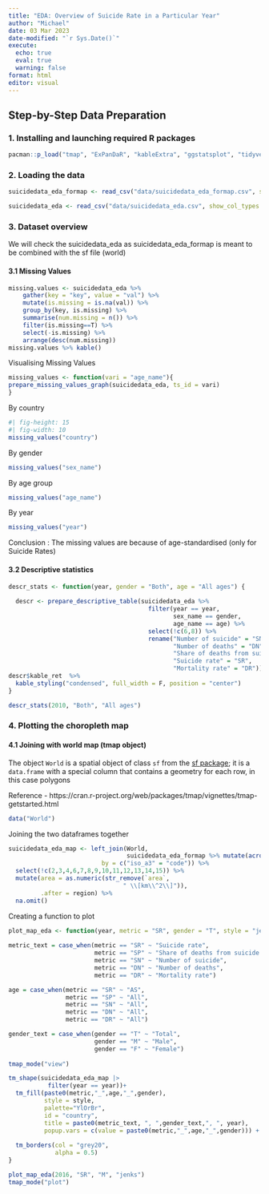 ```yaml
---
title: "EDA: Overview of Suicide Rate in a Particular Year"
author: "Michael"
date: 03 Mar 2023
date-modified: "`r Sys.Date()`"
execute: 
  echo: true
  eval: true
  warning: false
format: html
editor: visual
---
```


## Step-by-Step Data Preparation

### 1. Installing and launching required R packages

```r
pacman::p_load("tmap", "ExPanDaR", "kableExtra", "ggstatsplot", "tidyverse")
```

### 2. Loading the data

```r
suicidedata_eda_formap <- read_csv("data/suicidedata_eda_formap.csv", show_col_types = FALSE)
```

```r
suicidedata_eda <- read_csv("data/suicidedata_eda.csv", show_col_types = FALSE)
```

### 3. Dataset overview
We will check the suicidedata_eda as suicidedata_eda_formap is meant to be combined with the sf file (world)

#### 3.1 Missing Values
```r
missing.values <- suicidedata_eda %>%
    gather(key = "key", value = "val") %>%
    mutate(is.missing = is.na(val)) %>%
    group_by(key, is.missing) %>%
    summarise(num.missing = n()) %>%
    filter(is.missing==T) %>%
    select(-is.missing) %>%
    arrange(desc(num.missing)) 
missing.values %>% kable()
```

Visualising Missing Values
```r
missing_values <- function(vari = "age_name"){
prepare_missing_values_graph(suicidedata_eda, ts_id = vari)
}
```

By country
```r
#| fig-height: 15
#| fig-width: 10
missing_values("country")
```


By gender
```r
missing_values("sex_name")
```

By age group
```r
missing_values("age_name")
```

By year
```r
missing_values("year")
```
Conclusion : The missing values are because of age-standardised (only for Suicide Rates)

#### 3.2 Descriptive statistics

```r
descr_stats <- function(year, gender = "Both", age = "All ages") {
  
  descr <- prepare_descriptive_table(suicidedata_eda %>%
                                       filter(year == year,
                                              sex_name == gender,
                                              age_name == age) %>%
                                       select(!c(6,8)) %>%
                                       rename("Number of suicide" = "SN",
                                              "Number of deaths" = "DN",
                                              "Share of deaths from suicide (%)" = "SP",
                                              "Suicide rate" = "SR",
                                              "Mortality rate" = "DR"))
descr$kable_ret  %>%
  kable_styling("condensed", full_width = F, position = "center")
}
```

```r
descr_stats(2010, "Both", "All ages")
```


### 4. Plotting the choropleth map
#### 4.1 Joining with world map (tmap object)

The object `World` is a spatial object of class `sf` from the [sf package](https://cran.r-project.org/package=sf); it is a `data.frame` with a special column that contains a geometry for each row, in this case polygons

Reference - https://cran.r-project.org/web/packages/tmap/vignettes/tmap-getstarted.html

```r
data("World")
```

Joining the two dataframes together

```r
suicidedata_eda_map <- left_join(World, 
                                 suicidedata_eda_formap %>% mutate(across(where(is.numeric), round, 2)),
                          by = c("iso_a3" = "code")) %>%
  select(!c(2,3,4,6,7,8,9,10,11,12,13,14,15)) %>%
  mutate(area = as.numeric(str_remove(`area`, 
                                " \\[km\\^2\\]")), 
         .after = region) %>%
  na.omit()
```


Creating a function to plot

```r
plot_map_eda <- function(year, metric = "SR", gender = "T", style = "jenks"){
  
metric_text = case_when(metric == "SR" ~ "Suicide rate",
                        metric == "SP" ~ "Share of deaths from suicide (%)",
                        metric == "SN" ~ "Number of suicide",
                        metric == "DN" ~ "Number of deaths",
                        metric == "DR" ~ "Mortality rate")

age = case_when(metric == "SR" ~ "AS",
                metric == "SP" ~ "All",
                metric == "SN" ~ "All",
                metric == "DN" ~ "All",
                metric == "DR" ~ "All")

gender_text = case_when(gender == "T" ~ "Total",
                        gender == "M" ~ "Male",
                        gender == "F" ~ "Female")
  
tmap_mode("view")

tm_shape(suicidedata_eda_map |> 
           filter(year == year))+
  tm_fill(paste0(metric,"_",age,"_",gender), 
          style = style, 
          palette="YlOrBr", 
          id = "country",
          title = paste0(metric_text, ", ",gender_text,", ", year),
          popup.vars = c(value = paste0(metric,"_",age,"_",gender))) +
  
  tm_borders(col = "grey20",
             alpha = 0.5) 
}

```

```r
plot_map_eda(2016, "SR", "M", "jenks")
tmap_mode("plot")
```

